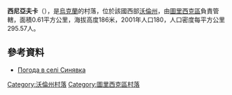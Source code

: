 {{coord|50|54|18|N|24|48|28|E|scale:30000|display=title}}

'''西尼亞夫卡'''（{{lang-uk|Синявка}}），是[[烏克蘭|烏克蘭]]的村落，位於該國西部[[沃倫州|沃倫州]]，由[[圖里西克區|圖里西克區]]負責管轄，面積0.61平方公里，海拔高度186米，2001年人口180，人口密度每平方公里295.57人。

==參考資料==
* [http://weather.in.ua/ua/volynskaja/23849 Погода в селі Синявка] {{Wayback|url=http://weather.in.ua/ua/volynskaja/23849 |date=20201129022335 }}

[[Category:沃倫州村落|Category:沃倫州村落]]
[[Category:圖里西克區村落|Category:圖里西克區村落]]


{{Volyn-geo-stub}}